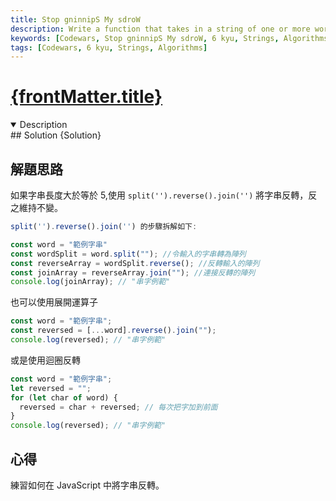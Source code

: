 ```yaml
---
title: Stop gninnipS My sdroW
description: Write a function that takes in a string of one or more words, and returns the same string, but with all words that have five or more letters reversed (Just like the name of this Kata). Strings passed in will consist of only letters and spaces. Spaces will be included only when more than one word is present.
keywords: [Codewars, Stop gninnipS My sdroW, 6 kyu, Strings, Algorithms]
tags: [Codewars, 6 kyu, Strings, Algorithms]
---
```


# [{frontMatter.title}](https://www.codewars.com/kata/5264d2b162488dc400000001/train/javascript)


<DifficultyBadge kyu={6} />

<Tabs>
  <TabItem value="description" label="題目描述" default>
    <details open>
      <summary>Description</summary>
        <Description />
        <Examples />
    </details> 
  </TabItem>

  <TabItem value="solution" label="解答">
   ## Solution
    <CodeBlock language="js">{Solution}</CodeBlock>
  </TabItem>
</Tabs>

## 解題思路

如果字串長度大於等於 5,使用 `split('').reverse().join('')` 將字串反轉，反之維持不變。

```js
split('').reverse().join('') 的步驟拆解如下:

const word = "範例字串"
const wordSplit = word.split(""); //令輸入的字串轉為陣列
const reverseArray = wordSplit.reverse(); //反轉輸入的陣列
const joinArray = reverseArray.join(""); //連接反轉的陣列
console.log(joinArray); // "串字例範"
```

也可以使用展開運算子

```js
const word = "範例字串";
const reversed = [...word].reverse().join("");
console.log(reversed); // "串字例範"
```

或是使用迴圈反轉

```js
const word = "範例字串";
let reversed = "";
for (let char of word) {
  reversed = char + reversed; // 每次把字加到前面
}
console.log(reversed); // "串字例範"
```

## 心得

練習如何在 JavaScript 中將字串反轉。

